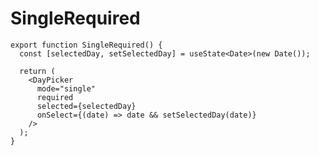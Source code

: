 
# SingleRequired



<SingleRequired />

```tsx
export function SingleRequired() {
  const [selectedDay, setSelectedDay] = useState<Date>(new Date());

  return (
    <DayPicker
      mode="single"
      required
      selected={selectedDay}
      onSelect={(date) => date && setSelectedDay(date)}
    />
  );
}
```
